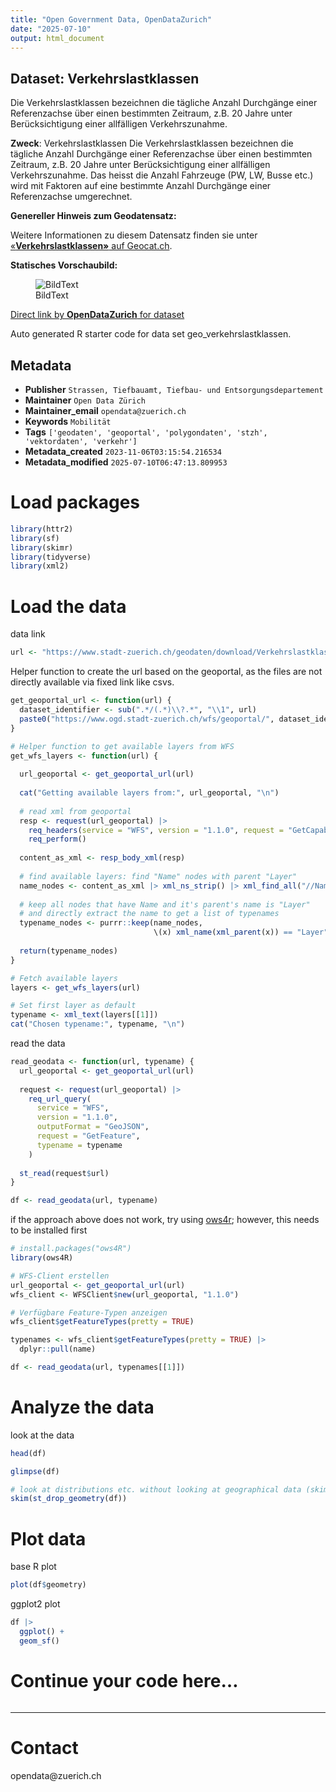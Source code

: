 ```yaml
---
title: "Open Government Data, OpenDataZurich"
date: "2025-07-10"
output: html_document
---
```


## Dataset: Verkehrslastklassen

Die Verkehrslastklassen bezeichnen die tägliche Anzahl Durchgänge einer Referenzachse über einen bestimmten Zeitraum, z.B. 20 Jahre unter Berücksichtigung einer allfälligen Verkehrszunahme. 

**Zweck**: Verkehrslastklassen
Die Verkehrslastklassen bezeichnen die tägliche Anzahl Durchgänge einer Referenzachse über einen bestimmten Zeitraum, z.B. 20 Jahre unter Berücksichtigung einer allfälligen Verkehrszunahme. 
Das heisst die Anzahl Fahrzeuge (PW, LW, Busse etc.) wird mit Faktoren auf eine bestimmte Anzahl Durchgänge einer Referenzachse umgerechnet.

**Genereller Hinweis zum Geodatensatz:**


Weitere Informationen zu diesem Datensatz finden sie unter [«**Verkehrslastklassen»** auf Geocat.ch](https://www.geocat.ch/geonetwork/srv/ger/catalog.search#/metadata/c3112883-e472-46d5-98a1-8388fbf6b001).				
			   

**Statisches Vorschaubild:**

![BildText](https://www.gis.stadt-zuerich.ch/zueriplan_docs/geocat/c3112883-e472-46d5-98a1-8388fbf6b001.png)



[Direct link by **OpenDataZurich** for dataset](https://data.stadt-zuerich.ch/dataset/geo_verkehrslastklassen)

Auto generated R starter code for data set geo_verkehrslastklassen.

## Metadata

- **Publisher** `Strassen, Tiefbauamt, Tiefbau- und Entsorgungsdepartement`
- **Maintainer** `Open Data Zürich`
- **Maintainer_email** `opendata@zuerich.ch`
- **Keywords** `Mobilität`
- **Tags** `['geodaten', 'geoportal', 'polygondaten', 'stzh', 'vektordaten', 'verkehr']`
- **Metadata_created** `2023-11-06T03:15:54.216534`
- **Metadata_modified** `2025-07-10T06:47:13.809953`


# Load packages

```r
library(httr2)
library(sf)
library(skimr)
library(tidyverse)
library(xml2)
```

# Load the data

data link
```r
url <- "https://www.stadt-zuerich.ch/geodaten/download/Verkehrslastklassen?format=geojson_link"
```


Helper function to create the url based on the geoportal, as the files are not directly available via fixed link like csvs.
```r
get_geoportal_url <- function(url) {
  dataset_identifier <- sub(".*/(.*)\\?.*", "\\1", url)
  paste0("https://www.ogd.stadt-zuerich.ch/wfs/geoportal/", dataset_identifier)
}
```

```r
# Helper function to get available layers from WFS
get_wfs_layers <- function(url) {
  
  url_geoportal <- get_geoportal_url(url)
  
  cat("Getting available layers from:", url_geoportal, "\n")
  
  # read xml from geoportal
  resp <- request(url_geoportal) |> 
    req_headers(service = "WFS", version = "1.1.0", request = "GetCapabilities") |> 
    req_perform()
  
  content_as_xml <- resp_body_xml(resp)
  
  # find available layers: find "Name" nodes with parent "Layer"
  name_nodes <- content_as_xml |> xml_ns_strip() |> xml_find_all("//Name")
  
  # keep all nodes that have Name and it's parent's name is "Layer"
  # and directly extract the name to get a list of typenames
  typename_nodes <- purrr::keep(name_nodes,
                                \(x) xml_name(xml_parent(x)) == "Layer")
  
  return(typename_nodes)
}

# Fetch available layers
layers <- get_wfs_layers(url)

# Set first layer as default
typename <- xml_text(layers[[1]])
cat("Chosen typename:", typename, "\n")
```

read the data
```r
read_geodata <- function(url, typename) {
  url_geoportal <- get_geoportal_url(url)
  
  request <- request(url_geoportal) |>
    req_url_query(
      service = "WFS",
      version = "1.1.0",
      outputFormat = "GeoJSON",
      request = "GetFeature",
      typename = typename
    )
  
  st_read(request$url)
}

df <- read_geodata(url, typename)
```

if the approach above does not work, try using [ows4r](https://eblondel.github.io/ows4R/); however, this needs to be installed first
```r
# install.packages("ows4R")
library(ows4R)

# WFS-Client erstellen
url_geoportal <- get_geoportal_url(url)
wfs_client <- WFSClient$new(url_geoportal, "1.1.0")

# Verfügbare Feature-Typen anzeigen
wfs_client$getFeatureTypes(pretty = TRUE)

typenames <- wfs_client$getFeatureTypes(pretty = TRUE) |> 
  dplyr::pull(name)

df <- read_geodata(url, typenames[[1]])
```

# Analyze the data

look at the data
```r
head(df)
```

```r
glimpse(df)
```

```r
# look at distributions etc. without looking at geographical data (skim cannot deal with geometries)
skim(st_drop_geometry(df))
```

# Plot data

base R plot
```r
plot(df$geometry)
```

ggplot2 plot
```r
df |>
  ggplot() +
  geom_sf()
```

# Continue your code here...

```r

```

------------------------------------------------------------------------

# Contact

opendata@zuerich.ch
